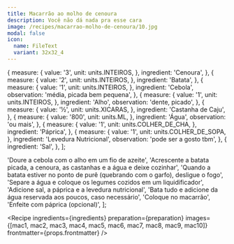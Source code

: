 ```yaml
---
title: Macarrão ao molho de cenoura
description: Você não dá nada pra esse cara
image: /recipes/macarrao-molho-de-cenoura/10.jpg
modal: false
icon:
  name: FileText
  variant: 32x32_4
---
```




  {
    measure: {
      value: '3',
      unit: units.INTEIROS,
    },
    ingredient: 'Cenoura',
  },
  {
    measure: {
      value: '2',
      unit: units.INTEIROS,
    },
    ingredient: 'Batata',
  },
  {
    measure: {
      value: '1',
      unit: units.INTEIROS,
    },
    ingredient: 'Cebola',
    observation: 'média, picada bem pequena',
  },
  {
    measure: {
      value: '1',
      unit: units.INTEIROS,
    },
    ingredient: 'Alho',
    observation: 'dente, picado',
  },
  {
    measure: {
      value: '½',
      unit: units.XICARAS,
    },
    ingredient: 'Castanha de Caju',
  },
  {
    measure: {
      value: '800',
      unit: units.ML,
    },
    ingredient: 'Água',
    observation: 'ou mais',
  },
  {
    measure: {
      value: '1',
      unit: units.COLHER_DE_CHA,
    },
    ingredient: 'Páprica',
  },
  {
    measure: {
      value: '1',
      unit: units.COLHER_DE_SOPA,
    },
    ingredient: 'Levedura Nutricional',
    observation: 'pode ser a gosto tbm',
  },
  {
    ingredient: 'Sal',
  },
];

  'Doure a cebola com o alho em um fio de azeite',
  'Acrescente a batata picada, a cenoura, as castanhas e a água e deixe cozinhar',
  'Quando a batata estiver no ponto de purê (quebrando com o garfo), desligue o fogo',
  'Separe a água e coloque os legumes cozidos em um liquidificador',
  'Adicione sal, a páprica e a levedura nutricional',
  'Bata tudo e adicione da água reservada aos poucos, caso necessário',
  'Coloque no macarrão',
  'Enfeite com páprica (opcional)',
];

<Recipe
  ingredients={ingredients}
  preparation={preparation}
  images={[mac1, mac2, mac3, mac4, mac5, mac6, mac7, mac8, mac9, mac10]}
  frontmatter={props.frontmatter}
/>
